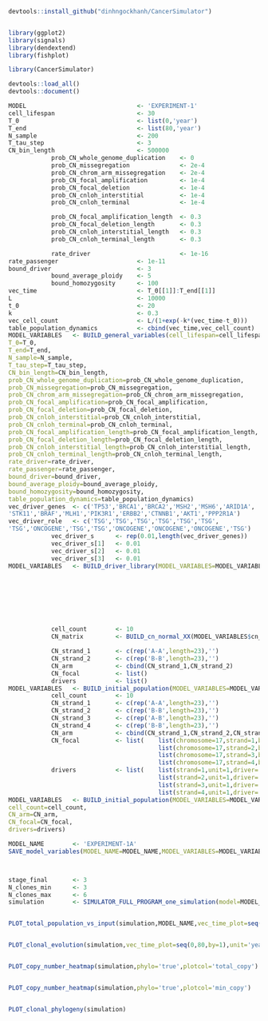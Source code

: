```r
devtools::install_github("dinhngockhanh/CancerSimulator")


library(ggplot2)
library(signals)
library(dendextend)
library(fishplot)

library(CancerSimulator)

devtools::load_all()
devtools::document()
```

```r
MODEL                               <- 'EXPERIMENT-1'
cell_lifespan                       <- 30
T_0                                 <- list(0,'year')
T_end                               <- list(80,'year')
N_sample                            <- 200
T_tau_step                          <- 3
CN_bin_length                       <- 500000
            prob_CN_whole_genome_duplication    <- 0
            prob_CN_missegregation              <- 2e-4
            prob_CN_chrom_arm_missegregation    <- 2e-4
            prob_CN_focal_amplification         <- 1e-4
            prob_CN_focal_deletion              <- 1e-4
            prob_CN_cnloh_interstitial          <- 1e-4
            prob_CN_cnloh_terminal              <- 1e-4

            prob_CN_focal_amplification_length  <- 0.3
            prob_CN_focal_deletion_length       <- 0.3
            prob_CN_cnloh_interstitial_length   <- 0.3
            prob_CN_cnloh_terminal_length       <- 0.3

            rate_driver                         <- 1e-16
rate_passenger                      <- 1e-11
bound_driver                        <- 3
            bound_average_ploidy    <- 5
            bound_homozygosity      <- 100
vec_time                            <- T_0[[1]]:T_end[[1]]
L                                   <- 10000
t_0                                 <- 20
k                                   <- 0.3
vec_cell_count                      <- L/(1+exp(-k*(vec_time-t_0)))
table_population_dynamics           <- cbind(vec_time,vec_cell_count)
MODEL_VARIABLES   <- BUILD_general_variables(cell_lifespan=cell_lifespan,
T_0=T_0,
T_end=T_end,
N_sample=N_sample,
T_tau_step=T_tau_step,
CN_bin_length=CN_bin_length,
prob_CN_whole_genome_duplication=prob_CN_whole_genome_duplication,
prob_CN_missegregation=prob_CN_missegregation,
prob_CN_chrom_arm_missegregation=prob_CN_chrom_arm_missegregation,
prob_CN_focal_amplification=prob_CN_focal_amplification,
prob_CN_focal_deletion=prob_CN_focal_deletion,
prob_CN_cnloh_interstitial=prob_CN_cnloh_interstitial,
prob_CN_cnloh_terminal=prob_CN_cnloh_terminal,
prob_CN_focal_amplification_length=prob_CN_focal_amplification_length,
prob_CN_focal_deletion_length=prob_CN_focal_deletion_length,
prob_CN_cnloh_interstitial_length=prob_CN_cnloh_interstitial_length,
prob_CN_cnloh_terminal_length=prob_CN_cnloh_terminal_length,
rate_driver=rate_driver,
rate_passenger=rate_passenger,
bound_driver=bound_driver,
bound_average_ploidy=bound_average_ploidy,
bound_homozygosity=bound_homozygosity,
table_population_dynamics=table_population_dynamics)
vec_driver_genes  <- c('TP53','BRCA1','BRCA2','MSH2','MSH6','ARID1A',
'STK11','BRAF','MLH1','PIK3R1','ERBB2','CTNNB1','AKT1','PPP2R1A')
vec_driver_role   <- c('TSG','TSG','TSG','TSG','TSG','TSG',
'TSG','ONCOGENE','TSG','TSG','ONCOGENE','ONCOGENE','ONCOGENE','TSG')
            vec_driver_s      <- rep(0.01,length(vec_driver_genes))
            vec_driver_s[1]   <- 0.01
            vec_driver_s[2]   <- 0.01
            vec_driver_s[3]   <- 0.01
MODEL_VARIABLES   <- BUILD_driver_library(MODEL_VARIABLES=MODEL_VARIABLES,vec_driver_genes=vec_driver_genes,vec_driver_role=vec_driver_role,vec_driver_s=vec_driver_s)








            cell_count        <- 10
            CN_matrix         <- BUILD_cn_normal_XX(MODEL_VARIABLES$cn_info)
```
```r




            CN_strand_1       <- c(rep('A-A',length=23),'')
            CN_strand_2       <- c(rep('B-B',length=23),'')
            CN_arm            <- cbind(CN_strand_1,CN_strand_2)
            CN_focal          <- list()
            drivers           <- list()
MODEL_VARIABLES   <- BUILD_initial_population(MODEL_VARIABLES=MODEL_VARIABLES,cell_count=cell_count,CN_arm=CN_arm,CN_focal=CN_focal,drivers=drivers)
            cell_count        <- 10
            CN_strand_1       <- c(rep('A-A',length=23),'')
            CN_strand_2       <- c(rep('B-B',length=23),'')
            CN_strand_3       <- c(rep('A-B',length=23),'')
            CN_strand_4       <- c(rep('B-B',length=23),'')
            CN_arm            <- cbind(CN_strand_1,CN_strand_2,CN_strand_3,CN_strand_4)
            CN_focal          <- list(    list(chromosome=17,strand=1,bin_start=1,bin_end=20,allele='B'),
                                          list(chromosome=17,strand=2,bin_start=1,bin_end=20,allele='B'),
                                          list(chromosome=17,strand=3,bin_start=1,bin_end=20,allele='B'),
                                          list(chromosome=17,strand=4,bin_start=1,bin_end=20,allele='B'))
            drivers           <- list(    list(strand=1,unit=1,driver='TP53'),
                                          list(strand=2,unit=1,driver='TP53'),
                                          list(strand=3,unit=1,driver='TP53'),
                                          list(strand=4,unit=1,driver='TP53'))
MODEL_VARIABLES   <- BUILD_initial_population(MODEL_VARIABLES=MODEL_VARIABLES,
cell_count=cell_count,
CN_arm=CN_arm,
CN_focal=CN_focal,
drivers=drivers)

MODEL_NAME        <- 'EXPERIMENT-1A'
SAVE_model_variables(MODEL_NAME=MODEL_NAME,MODEL_VARIABLES=MODEL_VARIABLES)



stage_final       <- 3
N_clones_min      <- 3
N_clones_max      <- 6
simulation        <- SIMULATOR_FULL_PROGRAM_one_simulation(model=MODEL_NAME,stage_final=stage_final,N_clones_min=N_clones_min,N_clones_max=N_clones_max)


PLOT_total_population_vs_input(simulation,MODEL_NAME,vec_time_plot=seq(0,80,by=1),unit='year')


PLOT_clonal_evolution(simulation,vec_time_plot=seq(0,80,by=1),unit='year')


PLOT_copy_number_heatmap(simulation,phylo='true',plotcol='total_copy')


PLOT_copy_number_heatmap(simulation,phylo='true',plotcol='min_copy')


PLOT_clonal_phylogeny(simulation)
```
